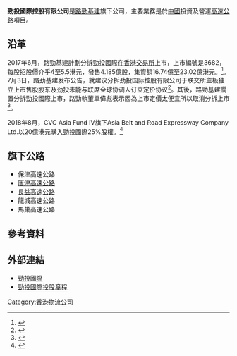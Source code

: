 '''勁投國際控股有限公司'''是[[路勁基建|路勁基建]]旗下公司，主要業務是於[[中國|中國]]投資及營運[[高速公路|高速公路]]項目。

== 沿革 ==
2017年6月，路勁基建計劃分拆勁投國際在[[香港交易所|香港交易所]]上市，上巿編號是3682，每股招股價介乎4至5.5港元，發售4.185億股，集資額16.74億至23.02億港元。<ref>{{Cite web|title=路勁分拆勁投上市籌23億|url=http://paper.wenweipo.com/2017/06/23/FI1706230012.htm|accessdate=2020-07-09|date=2017-06-23|work=文匯報}}</ref>。7月3日，路劲基建发布公告，就建议分拆劲投国际控股有限公司于联交所主板独立上市售股股东及劲投未能与联席全球协调人订立定价协议<ref>{{Cite web|title=路劲分拆公路业务上市计划搁浅 称将重新评估分拆时机--房产--人民网|url=http://house.people.com.cn/n1/2017/0704/c164220-29380561.html|access-date=2021-07-06|work=house.people.com.cn}}</ref>。其後，路勁基建擱置分拆勁投國際上巿，路勁執董單偉彪表示因為上市定價太便宜所以取消分拆上巿<ref>{{Cite web|title=路勁疑不滿定價低 擱置分拆勁投上市|url=https://hk.news.yahoo.com/%E8%B7%AF%E5%8B%81%E7%96%91%E4%B8%8D%E6%BB%BF%E5%AE%9A%E5%83%B9%E4%BD%8E-%E6%93%B1%E7%BD%AE%E5%88%86%E6%8B%86%E5%8B%81%E6%8A%95%E4%B8%8A%E5%B8%82-221117169--finance.html|access-date=2021-07-06|work=hk.news.yahoo.com|language=zh-Hant-HK}}</ref>。

2018年8月，CVC Asia Fund IV旗下Asia Belt and Road Expressway Company Ltd.以20億港元購入勁投國際25%股權。<ref>{{Cite web|title=路勁基建20億元售勁投國際25%股權予CVC基金|url=https://hk.on.cc/hk/bkn/cnt/finance/20180802/bkn-20180802073113516-0802_00842_001.html|accessdate=2020-07-09|date=2018-08-02|work=東方日報}}</ref>

==旗下公路==
*保津高速公路
*[[唐津高速公路|唐津高速公路]]
*[[長益高速公路|長益高速公路]]
*龍城高速公路
*馬巢高速公路

==參考資料==
{{Reflist}}

== 外部連結 ==
*[http://roadkingexpressway.com/ 勁投國際]
*[https://www1.hkexnews.hk/listedco/listconews/sehk/2017/0627/ltn20170627008_c.pdf 勁投國際投股章程]

[[Category:香港物流公司|Category:香港物流公司]]